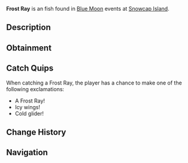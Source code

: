 {{FishInfobox
|image          = Frost Ray.png
|rarity         = Uncommon
|sea            = First Sea
|location       = [[Blue Moon - First Sea]]
|sublocation    = 
|sources        = Fishing Rod
|radar_location = 
|prog_speed     = +5
|xp             = 900
|weather        = Windy
|time           = 
|season         = Winter
|bait           = Worm
|base_weight    = 240
|base_value     = 1900
|weight_range   = 160
|base_chance    = 85
|base_resil     = 55
}}
'''Frost Ray''' is an {{Rarity|Uncommon}} fish found in [[Blue Moon]] events at [[Snowcap Island]].

== Description ==
{{Description|A flat, icy creature with wings that ripple like frozen waves.|Bestiary Entry}}

== Obtainment ==
{{Description|It sweeps through the snowy tides.|Bestiary Hint}}
{{Fish Availability|
Blue Moon/First Sea
|top_rods      = 
Leviathan's Fang Rod\164526.03\117300.7;
Trident Rod\162571.07\92198.84;
Free Spirit Rod\156096.49\91792.05;
Azure Of Lagoon\144614.68\151409.62;
No-Life Rod\142283.23\148968.62;
Resourceful Rod\116245.83\121768.49;
Kings Rod\120644\119970.66;
Voyager Rod\119803.7\119135.04;
Egg Rod\126118.87\136482.31;
Great Dreamer Rod\124445.36\132738.09;
Verdant Shear Rod\124782.35\131951.89;
Challenger's Rod\127950.75\125961.65;
Depthseeker Rod\126492.45\126274.59;
Zeus Rod\125752.56\130356.09;
Seraphic Rod\125447.58\127784.16;
Blazebringer Rod\124891.27\124277.29;
Avalanche Rod\124231.43\124019.69;
Rod Of The Forgotten Fang\124090.22\115156.01;
Ethereal Prism Rod\121478.3\66586.49;
Rod Of The Depths\121172.69\103273.82;
Volcanic Rod\120929.21\120055.64;
Rod Of The Exalted One\119680.08\103442.99;
Steady Rod\65796.12\65717.63
|recommended   = Trident Rod
}}

== Catch Quips ==
When catching a Frost Ray, the player has a chance to make one of the following exclamations:
* A Frost Ray!
* Icy wings!
* Cold glider!

== Change History ==
{{Change History|{{subst:Current Version}}}}

== Navigation ==
{{Fish Navbox|Blue Moon - First Sea}}